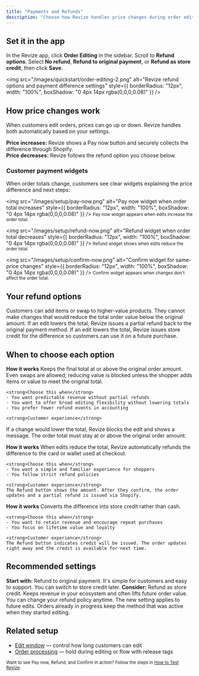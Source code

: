 ```yaml
---
title: "Payments and Refunds"
description: "Choose how Revize handles price changes during order edits. Let customers pay the difference, issue refunds to the original payment method, or refund as store credit to boost loyalty."
---
```


## Set it in the app

<Steps>
  <Step title="Open Order Editing">
    In the Revize app, click <strong>Order Editing</strong> in the sidebar.
  </Step>
  <Step title="Find Refund options">
    Scroll to <strong>Refund options</strong>.
  </Step>
  <Step title="Choose your policy">
    Select <strong>No refund</strong>, <strong>Refund to original payment</strong>, or <strong>Refund as store credit</strong>, then click <strong>Save</strong>.
  </Step>
</Steps>


  <img
    src="/images/quickstart/order-editing-2.png"
    alt="Revize refund options and payment difference settings"
    style={{ borderRadius: "12px", width: "100%", boxShadow: "0 4px 14px rgba(0,0,0,0.08)" }}
  />


## How price changes work

<Tip>
  When customers edit orders, prices can go up or down. Revize handles both automatically based on your settings.
</Tip>

**Price increases:** Revize shows a Pay now button and securely collects the difference through Shopify.  
**Price decreases:** Revize follows the refund option you choose below.

### Customer payment widgets

When order totals change, customers see clear widgets explaining the price difference and next steps:


  <img
    src="/images/setup/pay-now.png"
    alt="Pay now widget when order total increases"
    style={{ borderRadius: "12px", width: "100%", boxShadow: "0 4px 14px rgba(0,0,0,0.08)" }}
  />
  <small>Pay now widget appears when edits increase the order total.</small>



  <img
    src="/images/setup/refund-now.png"
    alt="Refund widget when order total decreases"
    style={{ borderRadius: "12px", width: "100%", boxShadow: "0 4px 14px rgba(0,0,0,0.08)" }}
  />
  <small>Refund widget shows when edits reduce the order total.</small>


  <img
    src="/images/setup/confirm-now.png"
    alt="Confirm widget for same-price changes"
    style={{ borderRadius: "12px", width: "100%", boxShadow: "0 4px 14px rgba(0,0,0,0.08)" }}
  />
  <small>Confirm widget appears when changes don't affect the order total.</small>

## Your refund options

<CardGroup cols={2}>
  <Card title="No refund" icon="ban" color="#e11d48">
    Customers can add items or swap to higher-value products. They cannot make changes that would reduce the total order value below the original amount.
  </Card>
  <Card title="Refund to original payment" icon="credit-card" color="#0ea5e9">
    If an edit lowers the total, Revize issues a partial refund back to the original payment method.
  </Card>
  <Card title="Refund as store credit" icon="gift" color="#10b981">
    If an edit lowers the total, Revize issues store credit for the difference so customers can use it on a future purchase.
  </Card>
</CardGroup>

## When to choose each option

<AccordionGroup>
  <Accordion title="No refund" icon="ban">
    <strong>How it works</strong>  
    Keeps the final total at or above the original order amount. Even swaps are allowed; reducing value is blocked unless the shopper adds items or value to meet the original total.

    <strong>Choose this when</strong>
    - You want predictable revenue without partial refunds  
    - You want to offer broad editing flexibility without lowering totals  
    - You prefer fewer refund events in accounting

    <strong>Customer experience</strong>  
  If a change would lower the total, Revize blocks the edit and shows a message. The order total must stay at or above the original order amount.
  </Accordion>

  <Accordion title="Refund to original payment" icon="credit-card">
    <strong>How it works</strong>  
    When edits reduce the total, Revize automatically refunds the difference to the card or wallet used at checkout.

    <strong>Choose this when</strong>
    - You want a simple and familiar experience for shoppers  
    - You follow strict refund policies

    <strong>Customer experience</strong>  
    The Refund button shows the amount. After they confirm, the order updates and a partial refund is issued via Shopify.
  </Accordion>

  <Accordion title="Refund as store credit" icon="gift">
    <strong>How it works</strong>  
    Converts the difference into store credit rather than cash.

    <strong>Choose this when</strong>
    - You want to retain revenue and encourage repeat purchases  
    - You focus on lifetime value and loyalty

    <strong>Customer experience</strong>  
    The Refund button indicates credit will be issued. The order updates right away and the credit is available for next time.
  </Accordion>
</AccordionGroup>

## Recommended settings

<CardGroup cols={2}>
  <Card title="New stores" icon="seedling" color="#22c55e">
    <strong>Start with:</strong> Refund to original payment.  
    It's simple for customers and easy to support. You can switch to store credit later.
  </Card>
  <Card title="Established brands" icon="trophy" color="#f59e0b">
    <strong>Consider:</strong> Refund as store credit.  
    Keeps revenue in your ecosystem and often lifts future order value.
  </Card>
</CardGroup>

<Note>
  You can change your refund policy anytime. The new setting applies to future edits. Orders already in progress keep the method that was active when they started editing.
</Note>

## Related setup

- [Edit window](/setup/edit-window) — control how long customers can edit  
- [Order processing](/setup/order-processing) — hold during editing or flow with release tags  

<small>Want to see Pay now, Refund, and Confirm in action? Follow the steps in <a href="/how-to-test-revize">How to Test Revize</a>.</small>